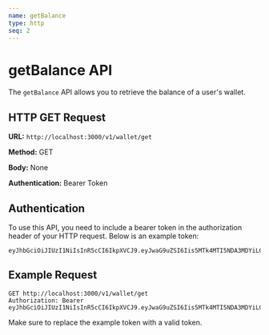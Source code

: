 ```yaml
---
name: getBalance
type: http
seq: 2
---
```


# getBalance API

The `getBalance` API allows you to retrieve the balance of a user's wallet.

## HTTP GET Request

**URL:** `http://localhost:3000/v1/wallet/get`

**Method:** GET

**Body:** None

**Authentication:** Bearer Token

## Authentication

To use this API, you need to include a bearer token in the authorization header of your HTTP request. Below is an example token:

```
eyJhbGciOiJIUzI1NiIsInR5cCI6IkpXVCJ9.eyJwaG9uZSI6Iis5MTk4MTI5NDA3MDYiLCJ1aWQiOiJyMmt2bzNqaGE1In0.pXhPxKd4kX1l80jbgNsJD233cYkIQMG9dJA8yM_PON4
```

## Example Request

```http
GET http://localhost:3000/v1/wallet/get
Authorization: Bearer eyJhbGciOiJIUzI1NiIsInR5cCI6IkpXVCJ9.eyJwaG9uZSI6Iis5MTk4MTI5NDA3MDYiLCJ1aWQiOiJyMmt2bzNqaGE1In0.pXhPxKd4kX1l80jbgNsJD233cYkIQMG9dJA8yM_PON4
```

Make sure to replace the example token with a valid token.